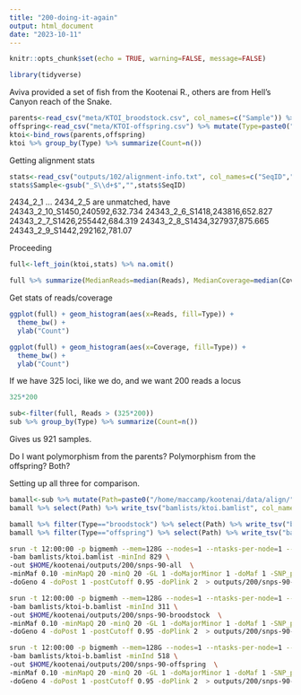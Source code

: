 ```yaml
---
title: "200-doing-it-again"
output: html_document
date: "2023-10-11"
---
```


```r
knitr::opts_chunk$set(echo = TRUE, warning=FALSE, message=FALSE)
```

```r
library(tidyverse)
```

Aviva provided a set of fish from the Kootenai R., others are from Hell's Canyon reach of the Snake.    

```r
parents<-read_csv("meta/KTOI_broodstock.csv", col_names=c("Sample")) %>% mutate(Type=paste0("broodstock"))
offspring<-read_csv("meta/KTOI-offspring.csv") %>% mutate(Type=paste0("offspring"))
ktoi<-bind_rows(parents,offspring) 
ktoi %>% group_by(Type) %>% summarize(Count=n())
```

Getting alignment stats

```r
stats<-read_csv("outputs/102/alignment-info.txt", col_names=c("SeqID","Reads","Coverage"))
stats$Sample<-gsub("_S\\d+$","",stats$SeqID)
```

2434_2_1 ... 2434_2_5 are unmatched, have 
24343_2_10_S1450,240592,632.734
24343_2_6_S1418,243816,652.827
24343_2_7_S1426,255442,684.319
24343_2_8_S1434,327937,875.665
24343_2_9_S1442,292162,781.07

Proceeding
```r
full<-left_join(ktoi,stats) %>% na.omit()
```


```r
full %>% summarize(MedianReads=median(Reads), MedianCoverage=median(Coverage))
```

Get stats of reads/coverage
```r
ggplot(full) + geom_histogram(aes(x=Reads, fill=Type)) +
  theme_bw() +
  ylab("Count")

ggplot(full) + geom_histogram(aes(x=Coverage, fill=Type)) +
  theme_bw() +
  ylab("Count")

```

If we have 325 loci, like we do, and we want 200 reads a locus

```r
325*200
```

```r
sub<-filter(full, Reads > (325*200)) 
sub %>% group_by(Type) %>% summarize(Count=n())
```

Gives us 921 samples.

Do I want polymorphism from the parents? Polymorphism from the offspring? Both?

Setting up all three for comparison.

```r
bamall<-sub %>% mutate(Path=paste0("/home/maccamp/kootenai/data/align/",SeqID,".sort.bam"))
bamall %>% select(Path) %>% write_tsv("bamlists/ktoi.bamlist", col_names = FALSE)

bamall %>% filter(Type=="broodstock") %>% select(Path) %>% write_tsv("bamlists/ktoi-b.bamlist", col_names = FALSE)
bamall %>% filter(Type=="offspring") %>% select(Path) %>% write_tsv("bamlists/ktoi-o.bamlist", col_names = FALSE)

```

```sh
srun -t 12:00:00 -p bigmemh --mem=128G --nodes=1 --ntasks-per-node=1 --cpus-per-task=12 $HOME/angsd/angsd -nthreads 24 \
-bam bamlists/ktoi.bamlist -minInd 829 \
-out $HOME/kootenai/outputs/200/snps-90-all  \
-minMaf 0.10 -minMapQ 20 -minQ 20 -GL 1 -doMajorMinor 1 -doMaf 1 -SNP_pval 1e-6 \
-doGeno 4 -doPost 1 -postCutoff 0.95 -doPlink 2  > outputs/200/snps-90-all.out 2> outputs/200/snps-90-all.err &

srun -t 12:00:00 -p bigmemh --mem=128G --nodes=1 --ntasks-per-node=1 --cpus-per-task=12 $HOME/angsd/angsd -nthreads 24 \
-bam bamlists/ktoi-b.bamlist -minInd 311 \
-out $HOME/kootenai/outputs/200/snps-90-broodstock  \
-minMaf 0.10 -minMapQ 20 -minQ 20 -GL 1 -doMajorMinor 1 -doMaf 1 -SNP_pval 1e-6 \
-doGeno 4 -doPost 1 -postCutoff 0.95 -doPlink 2  > outputs/200/snps-90-broodstock.out 2> outputs/200/snps-90-broodstock.err &

srun -t 12:00:00 -p bigmemh --mem=128G --nodes=1 --ntasks-per-node=1 --cpus-per-task=12 $HOME/angsd/angsd -nthreads 24 \
-bam bamlists/ktoi-b.bamlist -minInd 518 \
-out $HOME/kootenai/outputs/200/snps-90-offspring  \
-minMaf 0.10 -minMapQ 20 -minQ 20 -GL 1 -doMajorMinor 1 -doMaf 1 -SNP_pval 1e-6 \
-doGeno 4 -doPost 1 -postCutoff 0.95 -doPlink 2  > outputs/200/snps-90-offspring.out 2> outputs/200/snps-90-offsrpring.err &

```



